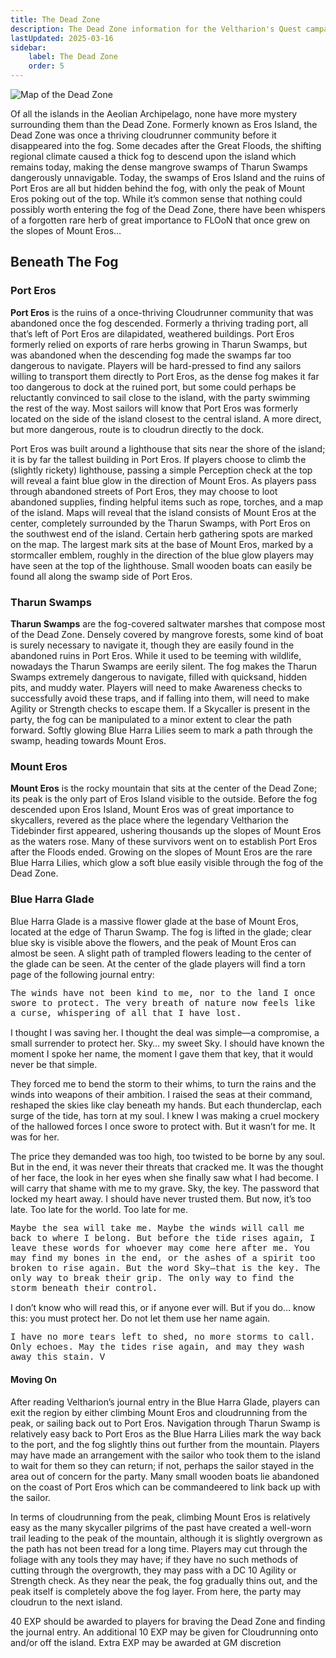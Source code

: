 ```yaml
---
title: The Dead Zone
description: The Dead Zone information for the Veltharion's Quest campaign
lastUpdated: 2025-03-16
sidebar:
    label: The Dead Zone
    order: 5
---
```



![Map of the Dead Zone](../../../../assets/archipelago/isleOfDeath.png)

Of all the islands in the Aeolian Archipelago, none have more mystery surrounding them than the Dead Zone. Formerly known as Eros Island, the Dead Zone was once a thriving cloudrunner community before it disappeared into the fog. Some decades after the Great Floods, the shifting regional climate caused a thick fog to descend upon the island which remains today, making the dense mangrove swamps of Tharun Swamps dangerously unnavigable. Today, the swamps of Eros Island and the ruins of Port Eros are all but hidden behind the fog, with only the peak of Mount Eros poking out of the top. While it’s common sense that nothing could possibly worth entering the fog of the Dead Zone, there have been whispers of a forgotten rare herb of great importance to FLOoN that once grew on the slopes of Mount Eros…

## Beneath The Fog

### Port Eros

**Port Eros** is the ruins of a once-thriving Cloudrunner community that was abandoned once the fog descended. Formerly a thriving trading port, all that’s left of Port Eros are dilapidated, weathered buildings. Port Eros formerly relied on exports of rare herbs growing in Tharun Swamps, but was abandoned when the descending fog made the swamps far too dangerous to navigate. Players will be hard-pressed to find any sailors willing to transport them directly to Port Eros, as the dense fog makes it far too dangerous to dock at the ruined port, but some could perhaps be reluctantly convinced to sail close to the island, with the party swimming the rest of the way. Most sailors will know that Port Eros was formerly located on the side of the island closest to the central island. A more direct, but more dangerous, route is to cloudrun directly to the dock.

Port Eros was built around a lighthouse that sits near the shore of the island; it is by far the tallest building in Port Eros. If players choose to climb the (slightly rickety) lighthouse, passing a simple Perception check at the top will reveal a faint blue glow in the direction of Mount Eros. As players pass through abandoned streets of Port Eros, they may choose to loot abandoned supplies, finding helpful items such as rope, torches, and a map of the island. Maps will reveal that the island consists of Mount Eros at the center, completely surrounded by the Tharun Swamps, with Port Eros on the southwest end of the island. Certain herb gathering spots are marked on the map. The largest mark sits at the base of Mount Eros, marked by a stormcaller emblem, roughly in the direction of the blue glow players may have seen at the top of the lighthouse. Small wooden boats can easily be found all along the swamp side of Port Eros.

### Tharun Swamps

**Tharun Swamps** are the fog-covered saltwater marshes that compose most of the Dead Zone. Densely covered by mangrove forests, some kind of boat is surely necessary to navigate it, though they are easily found in the abandoned ruins in Port Eros. While it used to be teeming with wildlife, nowadays the Tharun Swamps are eerily silent. The fog makes the Tharun Swamps extremely dangerous to navigate, filled with quicksand, hidden pits, and muddy water. Players will need to make Awareness checks to successfully avoid these traps, and if falling into them, will need to make Agility or Strength checks to escape them. If a Skycaller is present in the party, the fog can be manipulated to a minor extent to clear the path forward. Softly glowing Blue Harra Lilies seem to mark a path through the swamp, heading towards Mount Eros.

### Mount Eros

**Mount Eros** is the rocky mountain that sits at the center of the Dead Zone; its peak is the only part of Eros Island visible to the outside. Before the fog descended upon Eros Island, Mount Eros was of great importance to skycallers, revered as the place where the legendary Veltharion the Tidebinder first appeared, ushering thousands up the slopes of Mount Eros as the waters rose. Many of these survivors went on to establish Port Eros after the Floods ended. Growing on the slopes of Mount Eros are the rare Blue Harra Lilies, which glow a soft blue easily visible through the fog of the Dead Zone.

### Blue Harra Glade
Blue Harra Glade is a massive flower glade at the base of Mount Eros, located at the edge of Tharun Swamp. The fog is lifted in the glade; clear blue sky is visible above the flowers, and the peak of Mount Eros can almost be seen. A slight path of trampled flowers leading to the center of the glade can be seen. At the center of the glade players will find a torn page of the following journal entry:


<span style="font-family: Monaco, Courier New, monospace;"> The winds have not been kind to me, nor to the land I once swore to protect. The very breath of nature now feels like a curse, whispering of all that I have lost.

I thought I was saving her. I thought the deal was simple—a compromise, a small surrender to protect her. Sky… my sweet Sky. I should have known the moment I spoke her name, the moment I gave them that key, that it would never be that simple.

They forced me to bend the storm to their whims, to turn the rains and the winds into weapons of their ambition. I raised the seas at their command, reshaped the skies like clay beneath my hands. But each thunderclap, each surge of the tide, has torn at my soul. I knew I was making a cruel mockery of the hallowed forces I once swore to protect with. But it wasn’t for me. It was for her.

The price they demanded was too high, too twisted to be borne by any soul. But in the end, it was never their threats that cracked me. It was the thought of her face, the look in her eyes when she finally saw what I had become. I will carry that shame with me to my grave.
Sky, the key. The password that locked my heart away. I should have never trusted them. But now, it’s too late. Too late for the world. Too late for me. </span>

<span style="font-family: Monaco, Courier New, monospace;"> Maybe the sea will take me. Maybe the winds will call me back to where I belong. But before the tide rises again, I leave these words for whoever may come here after me. You may find my bones in the end, or the ashes of a spirit too broken to rise again. But the word Sky—that is the key. The only way to break their grip. The only way to find the storm beneath their control.

I don’t know who will read this, or if anyone ever will. But if you do… know this: you must protect her. Do not let them use her name again. </span>

<span style="font-family: Monaco, Courier New, monospace;"> I have no more tears left to shed, no more storms to call. Only echoes.
May the tides rise again, and may they wash away this stain.
V </span>

#### Moving On

After reading Veltharion’s journal entry in the Blue Harra Glade, players can exit the region by either climbing Mount Eros and cloudrunning from the peak, or sailing back out to Port Eros. Navigation through Tharun Swamp is relatively easy back to Port Eros as the Blue Harra Lilies mark the way back to the port, and the fog slightly thins out further from the mountain. Players may have made an arrangement with the sailor who took them to the island to wait for them so they can return; if not, perhaps the sailor stayed in the area out of concern for the party. Many small wooden boats lie abandoned on the coast of Port Eros which can be commandeered to link back up with the sailor.

In terms of cloudrunning from the peak, climbing Mount Eros is relatively easy as the many skycaller pilgrims of the past have created a well-worn trail leading to the peak of the mountain, although it is slightly overgrown as the path has not been tread for a long time. Players may cut through the foliage with any tools they may have; if they have no such methods of cutting through the overgrowth, they may pass with a DC 10 Agility or Strength check. As they near the peak, the fog gradually thins out, and the peak itself is completely above the fog layer. From here, the party may cloudrun to the next island.

40 EXP should be awarded to players for braving the Dead Zone and finding the journal entry. An additional 10 EXP may be given for Cloudrunning onto and/or off the island. Extra EXP may be awarded at GM discretion

